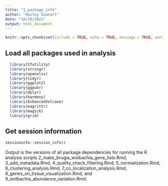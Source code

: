 ```yaml
---
title: "1_package_info"
author: "Hailey Sounart"
date: "10/20/2022"
output: html_document
---
```


```r
knitr::opts_chunk$set(include = TRUE, echo = TRUE, message = TRUE, warning =FALSE)
```

## Load all packages used in analysis

```r
  library(STutility)
  library(stringr)
  library(openxlsx)
  library(tidyr)
  library(ggplot2)
  library(ggpubr)
  library(dplyr)
  library(harmony)
  library(EnhancedVolcano)
  library(magrittr)
  library(magick)
  library(grid)
```

## Get session information

```r

sessioninfo::session_info()

```
Output is the versions of all package dependencies for running the R analysis scripts 2_make_brugia_wolbachia_gene_lists.Rmd, 3_add_metadata.Rmd, 4_quality_check_filtering.Rmd, 5_normalization.Rmd, 6_clustering_analysis.Rmd, 7_co_localization_analysis.Rmd, 8_genes_on_tissue_visualization.Rmd, and 9_wolbachia_abundance_variation.Rmd.
